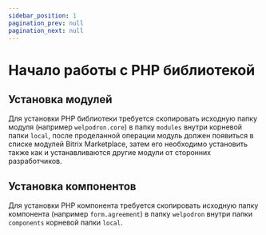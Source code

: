 ```yaml
---
sidebar_position: 1
pagination_prev: null
pagination_next: null
---
```


# Начало работы с PHP библиотекой

## Установка модулей

Для установки PHP библиотеки требуется скопировать исходную папку модуля (например `welpodron.core`) в папку `modules` внутри корневой папки `local`,
после проделанной операции модуль должен появиться в списке модулей Bitrix Marketplace, затем его необходимо установить также как и устанавливаются другие модули от сторонних разработчиков.

## Установка компонентов

Для установки PHP компонента требуется скопировать исходную папку компонента (например `form.agreement`) в папку `welpodron` внутри папки `components` корневой папки `local`.
